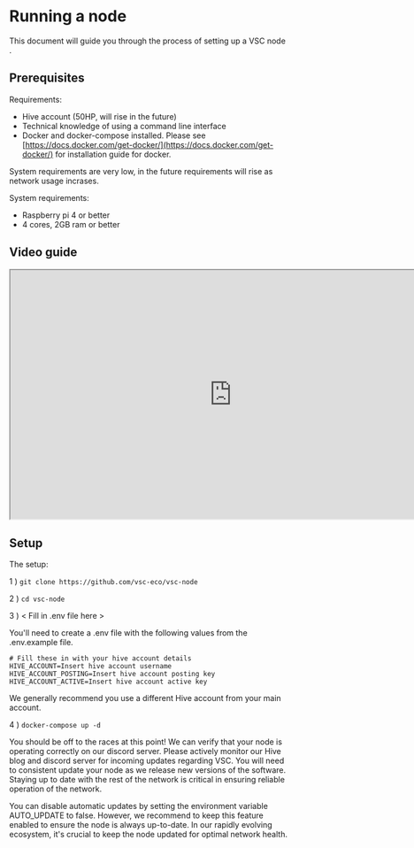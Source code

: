 # Running a node

This document will guide you through the process of setting up a VSC node .

## Prerequisites

Requirements:
- Hive account (50HP, will rise in the future)
- Technical knowledge of using a command line interface
- Docker and docker-compose installed. Please see [https://docs.docker.com/get-docker/](https://docs.docker.com/get-docker/) for installation guide for docker. 

System requirements are very low, in the future requirements will rise as network usage incrases.

System requirements:
- Raspberry pi 4 or better
- 4 cores, 2GB ram or better

## Video guide

<iframe src="https://3speak.tv/embed?v=vsc.network/uthosijv" width="800" height="450" allow="accelerometer; autoplay; encrypted-media; gyroscope; picture-in-picture; fullscreen"></iframe>

## Setup

The setup:

1 ) `git clone https://github.com/vsc-eco/vsc-node`

2 ) `cd vsc-node`

3 ) < Fill in .env file here >

You'll need to create a .env file with the following values from the .env.example file.

```
# Fill these in with your hive account details
HIVE_ACCOUNT=Insert hive account username
HIVE_ACCOUNT_POSTING=Insert hive account posting key
HIVE_ACCOUNT_ACTIVE=Insert hive account active key
```

We generally recommend you use a different Hive account from your main account.


4 ) `docker-compose up -d`

You should be off to the races at this point! We can verify that your node is operating correctly on our discord server. Please actively monitor our Hive blog and discord server for incoming updates regarding VSC. You will need to consistent update your node as we release new versions of the software. Staying up to date with the rest of the network is critical in ensuring reliable operation of the network.

You can disable automatic updates by setting the environment variable AUTO_UPDATE to false. However, we recommend to keep this feature enabled to ensure the node is always up-to-date. In our rapidly evolving ecosystem, it's crucial to keep the node updated for optimal network health.

